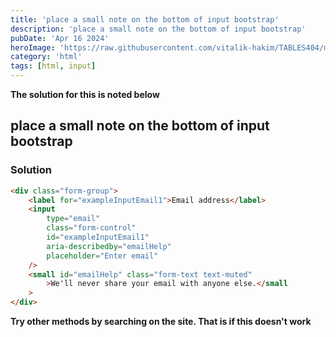 ```yaml
---
title: 'place a small note on the bottom of input bootstrap'
description: 'place a small note on the bottom of input bootstrap'
pubDate: 'Apr 16 2024'
heroImage: 'https://raw.githubusercontent.com/vitalik-hakim/TABLES404/main/error_b/HTML.png'
category: 'html'
tags: [html, input]
---
```


**The solution for this is noted below**

## place a small note on the bottom of input bootstrap

### Solution

```html
<div class="form-group">
	<label for="exampleInputEmail1">Email address</label>
	<input
		type="email"
		class="form-control"
		id="exampleInputEmail1"
		aria-describedby="emailHelp"
		placeholder="Enter email"
	/>
	<small id="emailHelp" class="form-text text-muted"
		>We'll never share your email with anyone else.</small
	>
</div>
```

**Try other methods by searching on the site. That is if this doesn't work**
